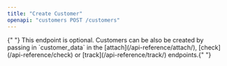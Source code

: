 ```yaml
---
title: "Create Customer"
openapi: "customers POST /customers"
---
```


<Info>
  {" "}
  This endpoint is optional. Customers can be also be created by passing in `customer_data`
  in the [attach](/api-reference/attach/), [check](/api-reference/check) or [track](/api-reference/track/)
  endpoints.{" "}
</Info>
